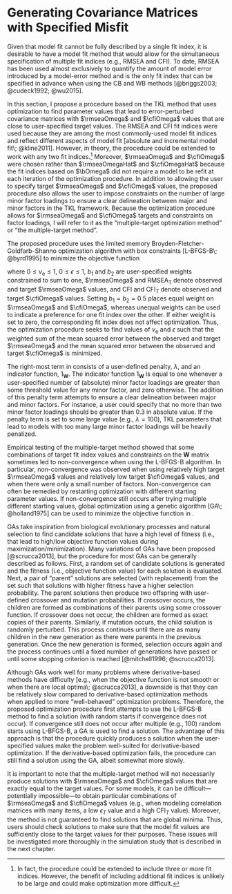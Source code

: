 
# Generating Covariance Matrices with Specified Misfit

Given that model fit cannot be fully described by a single fit index, it is desirable to have a model fit method that would allow for the simultaneous specification of multiple fit indices (e.g., RMSEA and CFI). To date, RMSEA has been used almost exclusively to quantify the amount of model error introduced by a model-error method and is the only fit index that can be specified in advance when using the CB and WB methods [@briggs2003; @cudeck1992; @wu2015]. 

In this section, I propose a procedure based on the TKL method that uses optimization to find parameter values that lead to error-perturbed covariance matrices with $\rmseaOmega$ and $\cfiOmega$ values that are close to user-specified target values. The RMSEA and CFI fit indices were used because they are among the most commonly-used model fit indices and reflect different aspects of model fit [absolute and incremental model fit\; @kline2011]. However, in theory, the procedure could be extended to work with any two fit indices.[^more-than-two] Moreover, $\rmseaOmega$ and $\cfiOmega$ were chosen rather than $\rmseaOmegaHat$ and $\cfiOmegaHat$ because the fit indices based on $\bOmega$ did not require a model to be refit at each iteration of the optimization procedure. In addition to allowing the user to specify target $\rmseaOmega$ and $\cfiOmega$ values, the proposed procedure also allows the user to impose constraints on the number of large minor factor loadings to ensure a clear delineation between major and minor factors in the TKL framework. Because the optimization procedure allows for $\rmseaOmega$ and $\cfiOmega$ targets and constraints on factor loadings, I will refer to it as the "multiple-target optimization method" or "the multiple-target method".

[^more-than-two]: In fact, the procedure could be extended to include three or more fit indices. However, the benefit of including additional fit indices is unlikely to be large and could make optimization more difficult.

The proposed procedure uses the limited memory Broyden-Fletcher-Goldfarb-Shanno optimization algorithm with box constraints [L-BFGS-B\; @byrd1995] to minimize the objective function

\begin{equation}
G(\nu_\textrm{e}, \epsilon) = b_1 \frac{\left[ \rmseaOmega - \textrm{RMSEA}_{\textrm{T}} \right]^2}{\textrm{RMSEA}_{\textrm{T}}^2} + b_2 \frac{\left[ \cfiOmega - \textrm{CFI}_{\textrm{T}} \right]^2}{\left( 1 - \textrm{CFI}_{\textrm{T}} \right)^2} + 1_{\mathbf{W}} \lambda,
(\#eq:rmsea-cfi-obj-function)
\end{equation}

\noindent where $0 \leq \nu_\textrm{e} \leq 1$, $0 \leq \epsilon \leq 1$, $b_1$ and $b_2$ are user-specified weights constrained to sum to one, $\rmseaOmega$ and $\textrm{RMSEA}_{\textrm{T}}$ denote observed and target $\rmseaOmega$ values, and CFI and $\textrm{CFI}_T$ denote observed and target $\cfiOmega$ values. Setting $b_1 = b_2 = 0.5$ places equal weight on $\rmseaOmega$ and $\cfiOmega$, whereas unequal weights can be used to indicate a preference for one fit index over the other. If either weight is set to zero, the corresponding fit index does not affect optimization. Thus, the optimization procedure seeks to find values of $\nu_\textrm{e}$ and $\epsilon$ such that the weighted sum of the mean squared error between the observed and target $\rmseaOmega$ and the mean squared error between the observed and target $\cfiOmega$ is minimized.

The right-most term in \autoref{eq:rmsea-cfi-obj-function} consists of a user-defined penalty, $\lambda$, and an indicator function, $1_{\mathbf{W}}$. The indicator function $1_{\mathbf{W}}$ is equal to one whenever a user-specified number of (absolute) minor factor loadings are greater than some threshold value for any minor factor, and zero otherwise. The addition of this penalty term attempts to ensure a clear delineation between major and minor factors. For instance, a user could specify that no more than two minor factor loadings should be greater than 0.3 in absolute value. If the penalty term is set to some large value (e.g., $\lambda = 100$), TKL parameters that lead to models with too many large minor factor loadings will be heavily penalized. 

Empirical testing of the multiple-target method showed that some combinations of target fit index values and constraints on the $\mathbf{W}$ matrix sometimes led to non-convergence when using the L-BFGS-B algorithm. In particular, non-convergence was observed when using relatively high target $\rmseaOmega$ values and relatively low target $\cfiOmega$ values, and when there were only a small number of factors. Non-convergence can often be remedied by restarting optimization with different starting parameter values. If non-convergence still occurs after trying multiple different starting values, global optimization using a genetic algorithm [GA\; @holland1975] can be used to minimize the objective function in \autoref{eq:rmsea-cfi-obj-function}. 

GAs take inspiration from biological evolutionary processes and natural selection to find candidate solutions that have a high level of fitness (i.e., that lead to high/low objective function values during maximization/minimization). Many variations of GAs have been proposed [@scrucca2013], but the procedure for most GAs can be generally described as follows. First, a random set of candidate solutions is generated and the fitness (i.e., objective function value) for each solution is evaluated. Next, a pair of "parent" solutions are selected (with replacement) from the set such that solutions with higher fitness have a higher selection probability. The parent solutions then produce two offspring with user-defined crossover and mutation probabilities. If crossover occurs, the children are formed as combinations of their parents using some crossover function. If crossover does not occur, the children are formed as exact copies of their parents. Similarly, if mutation occurs, the child solution is randomly perturbed. This process continues until there are as many children in the new generation as there were parents in the previous generation. Once the new generation is formed, selection occurs again and the process continues until a fixed number of generations have passed or until some stopping criterion is reached [@mitchell1996; @scrucca2013].

Although GAs work well for many problems where derivative-based methods have difficulty [e.g., when the objective function is not smooth or when there are local optima\; @scrucca2013], a downside is that they can be relatively slow compared to derivative-based optimization methods when applied to more "well-behaved" optimization problems. Therefore, the proposed optimization procedure first attempts to use the L-BFGS-B method to find a solution (with random starts if convergence does not occur). If convergence still does not occur after multiple (e.g., 100) random starts using L-BFGS-B, a GA is used to find a solution. The advantage of this approach is that the procedure quickly produces a solution when the user-specified values make the problem well-suited for derivative-based optimization. If the derivative-based optimization fails, the procedure can still find a solution using the GA, albeit somewhat more slowly.

It is important to note that the multiple-target method will not necessarily produce solutions with $\rmseaOmega$ and $\cfiOmega$ values that are exactly equal to the target values. For some models, it can be difficult---potentially impossible---to obtain particular combinations of $\rmseaOmega$ and $\cfiOmega$ values (e.g., when modeling correlation matrices with many items, a low $\epsilon_T$ value and a high $\textrm{CFI}_T$ value). Moreover, the method is not guaranteed to find solutions that are global minima. Thus, users should check solutions to make sure that the model fit values are sufficiently close to the target values for their purposes. These issues will be investigated more thoroughly in the simulation study that is described in the next chapter.
